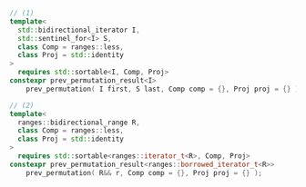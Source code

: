 ```cpp
// (1)
template<
  std::bidirectional_iterator I,
  std::sentinel_for<I> S,
  class Comp = ranges::less,
  class Proj = std::identity
>
  requires std::sortable<I, Comp, Proj>
constexpr prev_permutation_result<I>
    prev_permutation( I first, S last, Comp comp = {}, Proj proj = {} );

// (2)
template<
  ranges::bidirectional_range R,
  class Comp = ranges::less,
  class Proj = std::identity
>
  requires std::sortable<ranges::iterator_t<R>, Comp, Proj>
constexpr prev_permutation_result<ranges::borrowed_iterator_t<R>>
    prev_permutation( R&& r, Comp comp = {}, Proj proj = {} );
```
